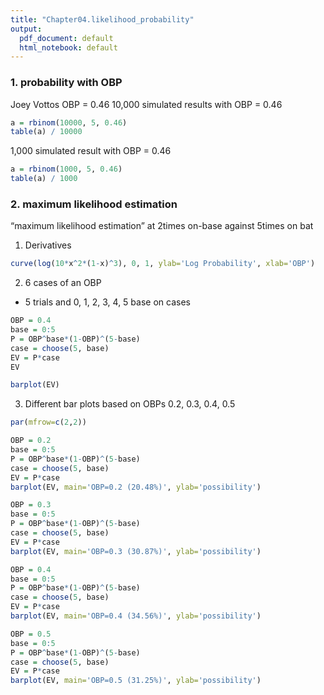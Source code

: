 ```yaml
---
title: "Chapter04.likelihood_probability"
output:
  pdf_document: default
  html_notebook: default
---
```


### 1. probability with OBP

Joey Vottos OBP = 0.46
10,000 simulated results with OBP = 0.46

```r
a = rbinom(10000, 5, 0.46)
table(a) / 10000
```


1,000 simulated result with OBP = 0.46
```r
a = rbinom(1000, 5, 0.46)
table(a) / 1000
```

### 2. maximum likelihood estimation

"maximum likelihood estimation" at 2times on-base against 5times on bat

1. Derivatives
```r
curve(log(10*x^2*(1-x)^3), 0, 1, ylab='Log Probability', xlab='OBP')
```

2. 6 cases of an OBP
- 5 trials and 0, 1, 2, 3, 4, 5 base on cases


```r
OBP = 0.4
base = 0:5
P = OBP^base*(1-OBP)^(5-base)
case = choose(5, base)
EV = P*case
EV
```

```r
barplot(EV)
```

3. Different bar plots based on OBPs 0.2, 0.3, 0.4, 0.5

```r
par(mfrow=c(2,2))

OBP = 0.2
base = 0:5
P = OBP^base*(1-OBP)^(5-base)
case = choose(5, base)
EV = P*case
barplot(EV, main='OBP=0.2 (20.48%)', ylab='possibility')

OBP = 0.3
base = 0:5
P = OBP^base*(1-OBP)^(5-base)
case = choose(5, base)
EV = P*case
barplot(EV, main='OBP=0.3 (30.87%)', ylab='possibility')

OBP = 0.4
base = 0:5
P = OBP^base*(1-OBP)^(5-base)
case = choose(5, base)
EV = P*case
barplot(EV, main='OBP=0.4 (34.56%)', ylab='possibility')

OBP = 0.5
base = 0:5
P = OBP^base*(1-OBP)^(5-base)
case = choose(5, base)
EV = P*case
barplot(EV, main='OBP=0.5 (31.25%)', ylab='possibility')
```


